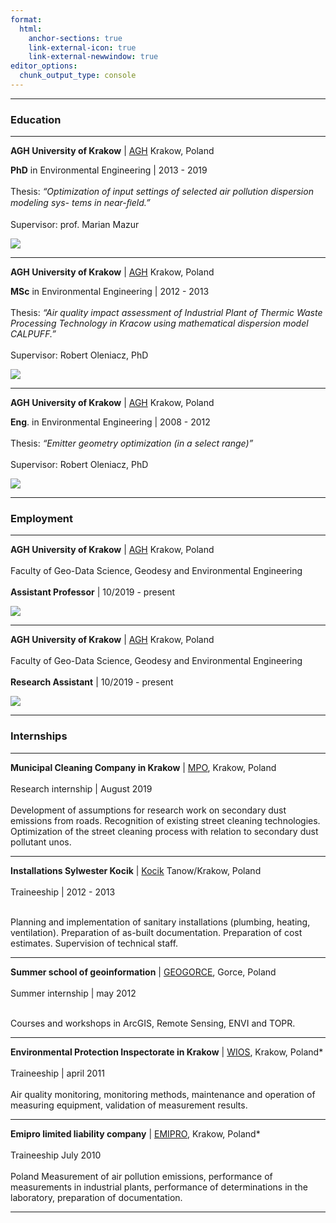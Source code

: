 ---
format: 
  html:
    anchor-sections: true
    link-external-icon: true
    link-external-newwindow: true
editor_options: 
  chunk_output_type: console
---

------------------------------------------------------------------------

### Education

------------------------------------------------------------------------

::: {layout="[ 70, 30]"}
<div>

**AGH University of Krakow** \| [AGH](https://www.agh.edu.pl/) Krakow, Poland

**PhD** in Environmental Engineering \| 2013 - 2019\
\
Thesis: *"Optimization of input settings of selected air pollution dispersion modeling sys- tems in near-ﬁeld."*\
\
Supervisor: prof. Marian Mazur

</div>

<div>

![](PhDjpg.jpg)

</div>
:::

------------------------------------------------------------------------

::: {layout="[ 70, 30]"}
<div>

**AGH University of Krakow** \| [AGH](https://www.agh.edu.pl/) Krakow, Poland

**MSc** in Environmental Engineering \| 2012 - 2013\
\
Thesis: *"Air quality impact assessment of Industrial Plant of Thermic Waste Processing Technology in Kracow using mathematical dispersion model CALPUFF."*\
\
Supervisor: Robert Oleniacz, PhD

</div>

<div>

![](msc.png)

</div>
:::

------------------------------------------------------------------------

::: {layout="[ 70, 30]"}
<div>

**AGH University of Krakow** \| [AGH](https://www.agh.edu.pl/) Krakow, Poland

**Eng**. in Environmental Engineering \| 2008 - 2012\
\
Thesis: *"Emitter geometry optimization (in a select range)"*\
\
Supervisor: Robert Oleniacz, PhD

</div>

<div>

![](eng.png)

</div>
:::

------------------------------------------------------------------------

### Employment

------------------------------------------------------------------------

::: {layout="[ 70, 30 ]"}
<div>

**AGH University of Krakow** \| [AGH](https://www.agh.edu.pl/) Krakow, Poland\
\
Faculty of Geo-Data Science, Geodesy and Environmental Engineering\
\
**Assistant Professor** \| 10/2019 - present

</div>

<div>

![](agh.jpg)

</div>
:::

------------------------------------------------------------------------

::: {layout="[ 70, 30 ]"}
<div>

**AGH University of Krakow** \| [AGH](https://www.agh.edu.pl/) Krakow, Poland\
\
Faculty of Geo-Data Science, Geodesy and Environmental Engineering\
\
**Research Assistant** \| 10/2019 - present

</div>

<div>

![](agh.jpg)

</div>
:::

------------------------------------------------------------------------

### Internships

------------------------------------------------------------------------

::: {layout="[ 70, 35 ]"}
<div>

**Municipal Cleaning Company in Krakow** \| [MPO](https://mpo.krakow.pl/pl/main), Krakow, Poland\
\
Research internship \| August 2019\
\
Development of assumptions for research work on secondary dust emissions from roads. Recognition of existing street cleaning technologies. Optimization of the street cleaning process with relation to secondary dust pollutant unos.

</div>

<div>

</div>
:::

------------------------------------------------------------------------

::: {layout="[ 70, 35 ]"}
<div>

**Installations Sylwester Kocik** \| [Kocik](http://www.kocik.pl/?url=glowna) Tanow/Krakow, Poland\
\
Traineeship \| 2012 - 2013\
\

Planning and implementation of sanitary installations (plumbing, heating, ventilation). Preparation of as-built documentation. Preparation of cost estimates. Supervision of technical staff.

</div>

<div>

</div>
:::

------------------------------------------------------------------------

::: {layout="[ 70, 35 ]"}
<div>

**Summer school of geoinformation** \| [GEOGORCE](https://geogorce2012.blogspot.com/), Gorce, Poland\
\
Summer internship \| may 2012\
\

Courses and workshops in ArcGIS, Remote Sensing, ENVI and TOPR.

</div>

<div>

</div>
:::

------------------------------------------------------------------------

::: {layout="[ 75,  35]"}
<div>

**Environmental Protection Inspectorate in Krakow** \| [WIOS](https://krakow.wios.gov.pl/), Krakow, Poland\*\
\
Traineeship \| april 2011\
\
Air quality monitoring, monitoring methods, maintenance and operation of measuring equipment, validation of measurement results.

</div>

<div>

</div>
:::

------------------------------------------------------------------------

::: {layout="[ 75,  35]"}
<div>

**Emipro limited liability company** \| [EMIPRO](https://emipro.eu/), Krakow, Poland\*\
\
Traineeship July 2010\
\
Poland Measurement of air pollution emissions, performance of measurements in industrial plants, performance of determinations in the laboratory, preparation of documentation.

</div>

<div>

</div>
:::

------------------------------------------------------------------------
